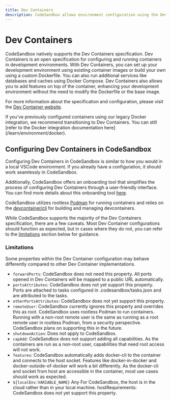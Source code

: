 ```yaml
---
title: Dev Containers
description: CodeSandbox allows environment configuration using the Dev Container spec.
---
```



# Dev Containers

CodeSandbox natively supports the Dev Containers specification. Dev Containers is an open specification for configuring and running containers in development environments. With Dev Containers, you can set up your development environment using existing container images or build your own using a custom Dockerfile. You can also run additional services like databases and caches using Docker Compose. Dev Containers also allows you to add features on top of the container, enhancing your development environment without the need to modify the Dockerfile or the base image.

For more information about the specification and configuration, please visit the [Dev Container website](https://containers.dev/).

<Callout emoji="⭑">
If you've previously configured containers using our legacy Docker integration, we recommend transitioning to Dev Containers. You can still [refer to the Docker integration documentation here](/learn/environment/docker).
</Callout>

## Configuring Dev Containers in CodeSandbox

Configuring Dev Containers in CodeSandbox is similar to how you would in a local VSCode environment. If you already have a configuration, it should work seamlessly in CodeSandbox.

Additionally, CodeSandbox offers an onboarding tool that simplifies the process of configuring Dev Containers through a user-friendly interface. You can find more details about this onboarding tool [here](/learn/repositories/setting-up-repository#environment-setup).

CodeSandbox utilizes rootless [Podman](https://podman.io/) for running containers and relies on the [devcontainer/cli](https://github.com/devcontainers/cli) for building and managing devcontainers.

While CodeSandbox supports the majority of the Dev Containers specification, there are a few caveats. Most Dev Container configurations should function as expected, but in cases where they do not, you can refer to the [limitations](#limitations) section below for guidance.

### Limitations

Some properties within the Dev Container configuration may behave differently compared to other Dev Container implementations.

- `forwardPorts`: CodeSandbox does not need this property. All ports opened in Dev Containers will be mapped to a public URL automatically.
- `portsAttributes`: CodeSandbox does not yet support this property. Ports are attached to tasks configured in .codesandbox/tasks.json and are attributed to the tasks.
- `otherPortsAttributes`: CodeSandbox does not yet support this property.
- `remoteUser`: CodeSandbox currently ignores this property and overrides this as root. CodeSandbox uses rootless Podman to run containers. Running with a non-root remote user is the same as running as a root remote user in rootless Podman, from a security perspective. CodeSandbox plans on supporting this in the future.
- `shutdownAction`:	Does not apply to CodeSandbox.
- `capAdd`: CodeSandbox does not support adding all capabilities. As the containers are run as a non-root user, capabilities that need root access will not work.
- `features`: CodeSandbox automatically adds docker-cli to the container and connects to the host socket. Features like docker-in-docker and docker-outside-of-docker will work a bit differently. As the docker-cli and socket from host are accessible in the container, most use cases should work as expected.
- `${localEnv:VARIABLE_NAME}`	Any	For CodeSandbox, the host is in the cloud rather than in your local machine.
hostRequirements: CodeSandbox does not yet support this property.